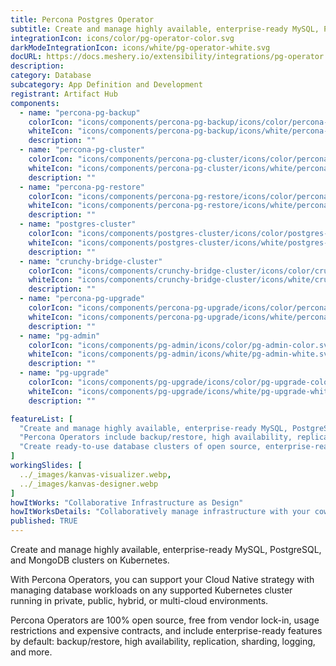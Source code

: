 ```yaml
---
title: Percona Postgres Operator
subtitle: Create and manage highly available, enterprise-ready MySQL, PostgreSQL, and MongoDB clusters on Kubernetes.
integrationIcon: icons/color/pg-operator-color.svg
darkModeIntegrationIcon: icons/white/pg-operator-white.svg
docURL: https://docs.meshery.io/extensibility/integrations/pg-operator
description: 
category: Database
subcategory: App Definition and Development
registrant: Artifact Hub
components:
  - name: "percona-pg-backup"
    colorIcon: "icons/components/percona-pg-backup/icons/color/percona-pg-backup-color.svg"
    whiteIcon: "icons/components/percona-pg-backup/icons/white/percona-pg-backup-white.svg"
    description: ""
  - name: "percona-pg-cluster"
    colorIcon: "icons/components/percona-pg-cluster/icons/color/percona-pg-cluster-color.svg"
    whiteIcon: "icons/components/percona-pg-cluster/icons/white/percona-pg-cluster-white.svg"
    description: ""
  - name: "percona-pg-restore"
    colorIcon: "icons/components/percona-pg-restore/icons/color/percona-pg-restore-color.svg"
    whiteIcon: "icons/components/percona-pg-restore/icons/white/percona-pg-restore-white.svg"
    description: ""
  - name: "postgres-cluster"
    colorIcon: "icons/components/postgres-cluster/icons/color/postgres-cluster-color.svg"
    whiteIcon: "icons/components/postgres-cluster/icons/white/postgres-cluster-white.svg"
    description: ""
  - name: "crunchy-bridge-cluster"
    colorIcon: "icons/components/crunchy-bridge-cluster/icons/color/crunchy-bridge-cluster-color.svg"
    whiteIcon: "icons/components/crunchy-bridge-cluster/icons/white/crunchy-bridge-cluster-white.svg"
    description: ""
  - name: "percona-pg-upgrade"
    colorIcon: "icons/components/percona-pg-upgrade/icons/color/percona-pg-upgrade-color.svg"
    whiteIcon: "icons/components/percona-pg-upgrade/icons/white/percona-pg-upgrade-white.svg"
    description: ""
  - name: "pg-admin"
    colorIcon: "icons/components/pg-admin/icons/color/pg-admin-color.svg"
    whiteIcon: "icons/components/pg-admin/icons/white/pg-admin-white.svg"
    description: ""
  - name: "pg-upgrade"
    colorIcon: "icons/components/pg-upgrade/icons/color/pg-upgrade-color.svg"
    whiteIcon: "icons/components/pg-upgrade/icons/white/pg-upgrade-white.svg"
    description: ""

featureList: [
  "Create and manage highly available, enterprise-ready MySQL, PostgreSQL, and MongoDB clusters on Kubernetes.",
  "Percona Operators include backup/restore, high availability, replication, sharding, logging features and more.",
  "Create ready-to-use database clusters of open source, enterprise-ready versions of MySQL, MongoDB, and PostgreSQL, created and supported by the Percona team."
]
workingSlides: [
  ../_images/kanvas-visualizer.webp,
  ../_images/kanvas-designer.webp
]
howItWorks: "Collaborative Infrastructure as Design"
howItWorksDetails: "Collaboratively manage infrastructure with your coworkers synchronously sharing the same designs."
published: TRUE
---
```

<p>
Create and manage highly available, enterprise-ready MySQL, PostgreSQL, and MongoDB clusters on Kubernetes.
</p>
<p>
    With Percona Operators, you can support your Cloud Native strategy with managing database workloads on any supported Kubernetes cluster running in private, public, hybrid, or multi-cloud environments.
</p>
<p>
    Percona Operators are 100% open source, free from vendor lock-in, usage restrictions and expensive contracts, and include enterprise-ready features by default: backup/restore, high availability, replication, sharding, logging, and more.
</p>
